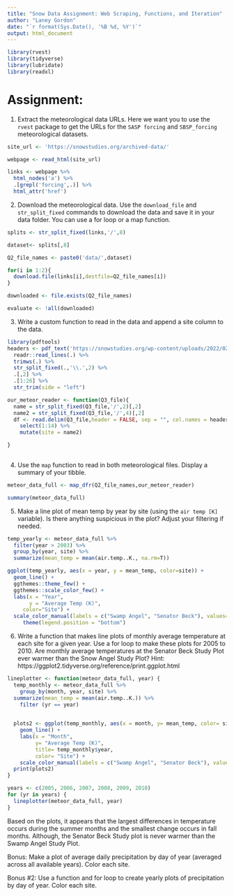 ```yaml
---
title: "Snow Data Assignment: Web Scraping, Functions, and Iteration"
author: "Laney Gordon"
date: "`r format(Sys.Date(), '%B %d, %Y')`"
output: html_document
---
```


```r
library(rvest)
library(tidyverse)
library(lubridate)
library(readxl)

```


# Assignment:

1. Extract the meteorological data URLs. Here we want you to use the `rvest` package to get the URLs for the `SASP forcing` and `SBSP_forcing` meteorological datasets.

```r
site_url <- 'https://snowstudies.org/archived-data/'

webpage <- read_html(site_url)

links <- webpage %>%
  html_nodes('a') %>%
  .[grepl('forcing',.)] %>%
  html_attr('href')


```


2. Download the meteorological data. Use the `download_file` and `str_split_fixed` commands to download the data and save it in your data folder. You can use a for loop or a map function. 

```r
splits <- str_split_fixed(links,'/',8)

dataset<- splits[,8]

Q2_file_names <- paste0('data/',dataset)

for(i in 1:2){
  download.file(links[i],destfile=Q2_file_names[i])
}

downloaded <- file.exists(Q2_file_names)

evaluate <- !all(downloaded)


```

3. Write a custom function to read in the data and append a site column to the data. 

```r

library(pdftools)
headers <- pdf_text('https://snowstudies.org/wp-content/uploads/2022/02/Serially-Complete-Metadata-text08.pdf') %>%
  readr::read_lines(.) %>%
  trimws(.) %>%
  str_split_fixed(.,'\\.',2) %>%
  .[,2] %>%
  .[1:26] %>%
  str_trim(side = "left")

```



```r
our_meteor_reader <- function(Q3_file){
  name = str_split_fixed(Q3_file,'/',2)[,2] 
  name2 = str_split_fixed(Q3_file,'/',4)[,2] 
  df <- read.delim(Q3_file,header = FALSE, sep = "", col.names = headers, skip = 4) %>% 
    select(1:14) %>%
    mutate(site = name2) 

} 
  
```

4. Use the `map` function to read in both meteorological files. Display a summary of your tibble.

```r
meteor_data_full <- map_dfr(Q2_file_names,our_meteor_reader)

summary(meteor_data_full)

```


5. Make a line plot of mean temp by year by site (using the `air temp [K]` variable). Is there anything suspicious in the plot? Adjust your filtering if needed.

```r
temp_yearly <- meteor_data_full %>%
  filter(year > 2003) %>%
  group_by(year, site) %>%
  summarize(mean_temp = mean(air.temp..K., na.rm=T))

ggplot(temp_yearly, aes(x = year, y = mean_temp, color=site)) +
  geom_line() +
  ggthemes::theme_few() +
  ggthemes::scale_color_few() +
  labs(x = "Year",
       y = "Average Temp (K)", 
     color="Site") +
  scale_color_manual(labels = c("Swamp Angel", "Senator Beck"), values=c("green", "pink")) +
     theme(legend.position = "bottom")

```

6. Write a function that makes line plots of monthly average temperature at each site for a given year. Use a for loop to make these plots for 2005 to 2010. Are monthly average temperatures at the Senator Beck Study Plot ever warmer than the Snow Angel Study Plot?
Hint: https://ggplot2.tidyverse.org/reference/print.ggplot.html


```r
lineplotter <- function(meteor_data_full, year) {
  temp_monthly <- meteor_data_full %>% 
    group_by(month, year, site) %>%
  summarize(mean_temp = mean(air.temp..K.)) %>%
    filter (yr == year)
  

  plots2 <- ggplot(temp_monthly, aes(x = month, y= mean_temp, color= site)) +
    geom_line() +
    labs(x = "Month", 
         y= "Average Temp (K)",
         title= temp_monthly$year,
         color= "Site") +
    scale_color_manual(labels = c("Swamp Angel", "Senator Beck"), values= c("green", "pink"))
  print(plots2)
}

years <- c(2005, 2006, 2007, 2008, 2009, 2010)
for (yr in years) {
  lineplotter(meteor_data_full, year)
}
```
Based on the plots, it appears that the largest differences in temperature occurs during the summer months and the smallest change occurs in fall months. Although, the Senator Beck Study plot is never warmer than the Swamp Angel Study Plot. 

Bonus: Make a plot of average daily precipitation by day of year (averaged across all available years). Color each site. 

Bonus #2: Use a function and for loop to create yearly plots of precipitation by day of year. Color each site. 
